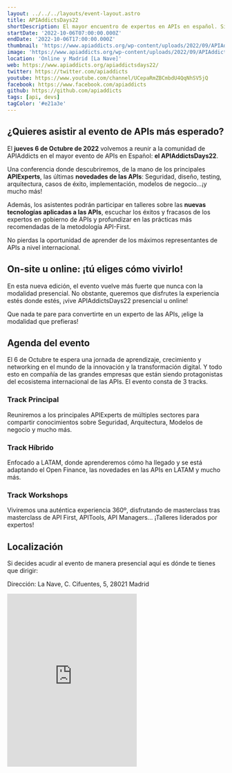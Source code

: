 ```yaml
---
layout: ../../../layouts/event-layout.astro
title: APIAddictsDays22
shortDescription: El mayor encuentro de expertos en APIs en español. Si las APIs son tu mundo, no puedes faltar a este evento internacional.
startDate: '2022-10-06T07:00:00.000Z'
endDate: '2022-10-06T17:00:00.000Z'
thumbnail: 'https://www.apiaddicts.org/wp-content/uploads/2022/09/APIAddictsDays22-6.png'
image: 'https://www.apiaddicts.org/wp-content/uploads/2022/09/APIAddictsDays22-6.png'
location: 'Online y Madrid [La Nave]'
web: https://www.apiaddicts.org/apiaddictsdays22/
twitter: https://twitter.com/apiaddicts
youtube: https://www.youtube.com/channel/UCepaRmZBCmbdU4QqNhSV5jQ
facebook: https://www.facebook.com/apiaddicts
github: https://github.com/apiaddicts
tags: [api, devs]
tagColor: '#e21a3e'
---
```


## ¿Quieres asistir al evento de APIs más esperado?

El **jueves 6 de Octubre de 2022** volvemos a reunir a la comunidad de APIAddicts en el mayor evento de APIs en Español: **el APIAddictsDays22**.

Una conferencia donde descubriremos, de la mano de los principales **APIExperts**, las últimas **novedades de las APIs**: Seguridad, diseño, testing, arquitectura, casos de éxito, implementación, modelos de negocio…¡y mucho más!

Además, los asistentes podrán participar en talleres sobre las **nuevas tecnologías aplicadas a las APIs**, escuchar los éxitos y fracasos de los expertos en gobierno de APIs y profundizar en las prácticas más recomendadas de la metodología API-First.

No pierdas la oportunidad de aprender de los máximos representantes de APIs a nivel internacional.

## On-site u online: ¡tú eliges cómo vivirlo!

En esta nueva edición, el evento vuelve más fuerte que nunca con la modalidad presencial. No obstante, queremos que disfrutes la experiencia estés donde estés, ¡vive APIAddictsDays22 presencial u online!

Que nada te pare para convertirte en un experto de las APIs, ¡elige la modalidad que prefieras!

## Agenda del evento

El 6 de Octubre te espera una jornada de aprendizaje, crecimiento y networking en el mundo de la innovación y la transformación digital.  Y todo esto en compañía de las grandes empresas que están siendo protagonistas del ecosistema internacional de las APIs. El evento consta de 3 tracks.

### Track Principal

Reuniremos a los principales APIExperts de múltiples sectores para compartir conocimientos sobre Seguridad, Arquitectura, Modelos de negocio y mucho más.

### Track Híbrido

Enfocado a LATAM, donde aprenderemos cómo ha llegado y se está adaptando el Open Finance, las novedades en las APIs en LATAM y mucho más.

### Track Workshops

Viviremos una auténtica experiencia 360º, disfrutando de masterclass tras masterclass de API First, APITools, API Managers... ¡Talleres liderados por expertos!

## Localización

Si decides acudir al evento de manera presencial aquí es dónde te tienes que dirigir:

Dirección: La Nave, C. Cifuentes, 5, 28021 Madrid

<iframe className="w-full mt-4" height="400" src="https://www.google.com/maps/embed?pb=!1m18!1m12!1m3!1d3040.7636952189428!2d-3.6981867838185183!3d40.34758776776415!2m3!1f0!2f0!3f0!3m2!1i1024!2i768!4f13.1!3m3!1m2!1s0xd4226dc6a64c46b%3A0x23e1b239d4aea935!2sLa%20Nave!5e0!3m2!1ses!2ses!4v1664167897800!5m2!1ses!2ses" style="border:0;" allowfullscreen="" loading="lazy" referrerpolicy="no-referrer-when-downgrade"></iframe>


